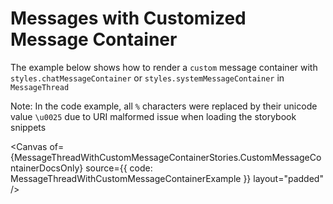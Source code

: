 

<Meta of={MessageThreadWithCustomMessageContainerStories} />

# Messages with Customized Message Container

The example below shows how to render a `custom` message container with `styles.chatMessageContainer` or
`styles.systemMessageContainer` in `MessageThread`

Note: In the code example, all `%` characters were replaced by their unicode value `\u0025` due to URI
malformed issue when loading the storybook snippets

<Canvas
  of={MessageThreadWithCustomMessageContainerStories.CustomMessageContainerDocsOnly}
  source={{ code: MessageThreadWithCustomMessageContainerExample }}
  layout="padded"
/>
